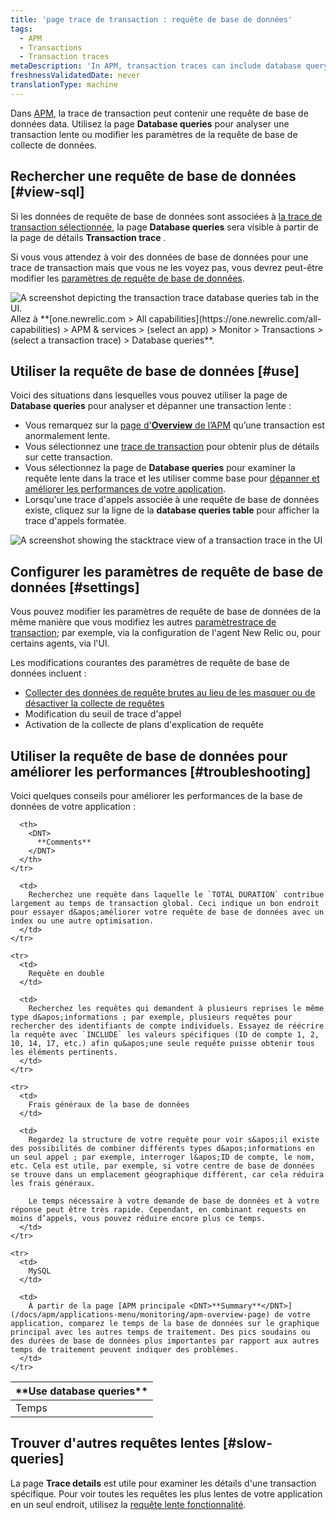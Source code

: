 ```yaml
---
title: 'page trace de transaction : requête de base de données'
tags:
  - APM
  - Transactions
  - Transaction traces
metaDescription: 'In APM, transaction traces can include database query data, which gives you deeper insight into performance issues.'
freshnessValidatedDate: never
translationType: machine
---
```


Dans [APM](/docs/apm/new-relic-apm/getting-started/welcome-new-relic-apm), la trace de transaction peut contenir une requête de base de données data. Utilisez la page <DNT>**Database queries**</DNT> pour analyser une transaction lente ou modifier les paramètres de la requête de base de collecte de données.

## Rechercher une requête de base de données [#view-sql]

Si les données de requête de base de données sont associées à [la trace de transaction sélectionnée](/docs/apm/transactions/transaction-traces/transaction-traces#find-view), la page <DNT>**Database queries**</DNT> sera visible à partir de la page de détails <DNT>**Transaction trace**</DNT> .

Si vous vous attendez à voir des données de base de données pour une trace de transaction mais que vous ne les voyez pas, vous devrez peut-être modifier les [paramètres de requête de base de données](#settings).

<img title="transaction trace database queries tab" alt="A screenshot depicting the transaction trace database queries tab in the UI." src="/images/apm_screenshot-crop_transaction-trace-database-queries-tab.webp" />

<figcaption>
  Allez à <DNT>**[one.newrelic.com &gt; All capabilities](https://one.newrelic.com/all-capabilities) &gt; APM &amp; services &gt; (select an app) &gt; Monitor &gt; Transactions &gt; (select a transaction trace) &gt; Database queries**</DNT>.
</figcaption>

## Utiliser la requête de base de données [#use]

Voici des situations dans lesquelles vous pouvez utiliser la page de **Database queries** pour analyser et dépanner une transaction lente :

* Vous remarquez sur la [page d&apos;**Overview** de l’APM](/docs/apm/applications-menu/monitoring/apm-overview-page) qu’une transaction est anormalement lente.
* Vous sélectionnez une [trace de transaction](/docs/apm/transactions/transaction-traces/transaction-traces) pour obtenir plus de détails sur cette transaction.
* Vous sélectionnez la page de **Database queries** pour examiner la requête lente dans la trace et les utiliser comme base pour [dépanner et améliorer les performances de votre application](#troubleshooting).
* Lorsqu&apos;une trace d&apos;appels associée à une requête de base de données existe, cliquez sur la ligne de la **database queries table** pour afficher la trace d&apos;appels formatée.

<img title="transaction trace stacktrace view" alt="A screenshot showing the stacktrace view of a transaction trace in the UI" src="/images/apm_screenshot-crop_transaction-trace-stacktrace-view.webp" />

## Configurer les paramètres de requête de base de données [#settings]

Vous pouvez modifier les paramètres de requête de base de données de la même manière que vous modifiez les autres [paramètrestrace de transaction](/docs/apm/transactions/transaction-traces/configure-transaction-traces); par exemple, via la configuration de l&apos;agent New Relic ou, pour certains agents, via l&apos;UI.

Les modifications courantes des paramètres de requête de base de données incluent :

* [Collecter des données de requête brutes au lieu de les masquer ou de désactiver la collecte de requêtes](/docs/apm/transactions/transaction-traces/configure-transaction-traces#record-sql)
* Modification du seuil de trace d&apos;appel
* Activation de la collecte de plans d&apos;explication de requête

## Utiliser la requête de base de données pour améliorer les performances [#troubleshooting]

Voici quelques conseils pour améliorer les performances de la base de données de votre application :

<table>
  <thead>
    <tr>
      <th style={{ width: "200px" }}>
        <DNT>
          **Use database queries**
        </DNT>
      </th>

      <th>
        <DNT>
          **Comments**
        </DNT>
      </th>
    </tr>
  </thead>

  <tbody>
    <tr>
      <td>
        Temps
      </td>

      <td>
        Recherchez une requête dans laquelle le `TOTAL DURATION` contribue largement au temps de transaction global. Ceci indique un bon endroit pour essayer d&apos;améliorer votre requête de base de données avec un index ou une autre optimisation.
      </td>
    </tr>

    <tr>
      <td>
        Requête en double
      </td>

      <td>
        Recherchez les requêtes qui demandent à plusieurs reprises le même type d&apos;informations ; par exemple, plusieurs requêtes pour rechercher des identifiants de compte individuels. Essayez de réécrire la requête avec `INCLUDE` les valeurs spécifiques (ID de compte 1, 2, 10, 14, 17, etc.) afin qu&apos;une seule requête puisse obtenir tous les éléments pertinents.
      </td>
    </tr>

    <tr>
      <td>
        Frais généraux de la base de données
      </td>

      <td>
        Regardez la structure de votre requête pour voir s&apos;il existe des possibilités de combiner différents types d&apos;informations en un seul appel ; par exemple, interroger l&apos;ID de compte, le nom, etc. Cela est utile, par exemple, si votre centre de base de données se trouve dans un emplacement géographique différent, car cela réduira les frais généraux.

        Le temps nécessaire à votre demande de base de données et à votre réponse peut être très rapide. Cependant, en combinant requests en moins d’appels, vous pouvez réduire encore plus ce temps.
      </td>
    </tr>

    <tr>
      <td>
        MySQL
      </td>

      <td>
        À partir de la page [APM principale <DNT>**Summary**</DNT>](/docs/apm/applications-menu/monitoring/apm-overview-page) de votre application, comparez le temps de la base de données sur le graphique principal avec les autres temps de traitement. Des pics soudains ou des durées de base de données plus importantes par rapport aux autres temps de traitement peuvent indiquer des problèmes.
      </td>
    </tr>
  </tbody>
</table>

## Trouver d&apos;autres requêtes lentes [#slow-queries]

La page **Trace details** est utile pour examiner les détails d&apos;une transaction spécifique. Pour voir toutes les requêtes les plus lentes de votre application en un seul endroit, utilisez la [requête lente fonctionnalité](/docs/apm/applications-menu/monitoring/viewing-slow-query-details).